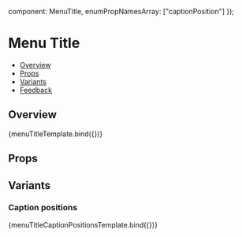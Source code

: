 
  component: MenuTitle,
  enumPropNamesArray: ["captionPosition"]
});

<Meta
  title="Navigation/Menu/MenuTitle"
  component={MenuTitle}
  argTypes={metaSettings.argTypes}
  decorators={metaSettings.decorators}
/>

<!--- Component documentation -->

# Menu Title

- [Overview](#overview)
- [Props](#props)
- [Variants](#variants)
- [Feedback](#feedback)

## Overview

<Canvas>
  <Story name="Overview" args={{ caption: "Menu title" }}>
    {menuTitleTemplate.bind({})}
  </Story>
</Canvas>

## Props

<ArgsTable story="Overview" />

## Variants

### Caption positions

<Canvas>
  <Story name="Caption placements">{menuTitleCaptionPositionsTemplate.bind({})}</Story>
</Canvas>
